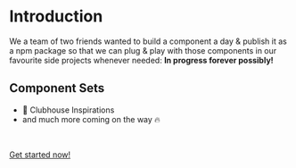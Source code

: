 # Introduction

We a team of two friends wanted to build a component a day & publish it as a npm package so that we can plug & play with those components in our favourite side projects whenever needed: **In progress forever possibly!**

## Component Sets

- 👋 Clubhouse Inspirations
- and much more coming on the way 🔥

<br />

[Get started now!](/getting-started)
